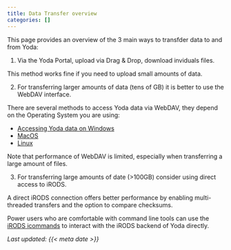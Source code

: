 ```yaml
---
title: Data Transfer overview
categories: []
---
```


This page provides an overview of the 3 main ways to transfder data to and from Yoda:

1. Via the Yoda Portal, upload via Drag & Drop, download inviduals files.

This method works fine if you need to upload small amounts of data. 

2. For transferring larger amounts of data (tens of GB) it is better to use the WebDAV interface.

There are several methods to access Yoda data via WebDAV, they depend on the Operating System you are using:

* [Accessing Yoda data on Windows](./yoda_data_windows.qmd)
* [MacOS](./yoda_data_macos.qmd)
* [Linux](./yoda_data_linux.qmd)

Note that performance of WebDAV is limited, especially when transferring a large amount of files. 

3. For transferring large amounts of date (>100GB) consider using direct access to iRODS. 

A direct iRODS connection offers better performance by enabling multi-threaded transfers and the option to compare checksums.

Power users who are comfortable with command line tools can use the [iRODS icommands](yoda_using_icommands.qmd) to
interact with the iRODS backend of Yoda directly.

_Last updated: {{< meta date >}}_